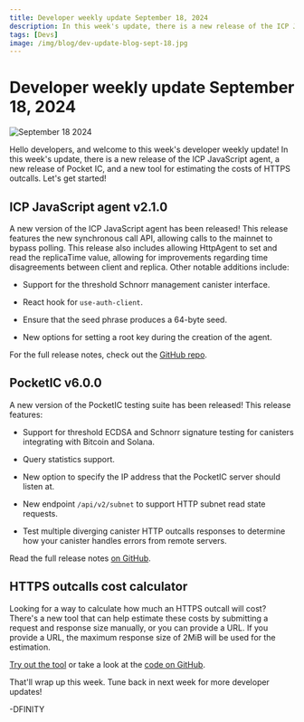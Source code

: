 ```yaml
---
title: Developer weekly update September 18, 2024
description: In this week's update, there is a new release of the ICP JavaScript agent, a new release of Pocket IC, and a new tool for estimating the costs of HTTPS outcalls.
tags: [Devs]
image: /img/blog/dev-update-blog-sept-18.jpg
---
```


# Developer weekly update September 18, 2024

![September 18 2024](../../static/img/blog/dev-update-blog-sept-18.jpg)

Hello developers, and welcome to this week's developer weekly update! In this week's update, there is a new release of the ICP JavaScript agent, a new release of Pocket IC, and a new tool for estimating the costs of HTTPS outcalls. Let's get started!

## ICP JavaScript agent v2.1.0

A new version of the ICP JavaScript agent has been released! This release features the new synchronous call API, allowing calls to the mainnet to bypass polling. This release also includes allowing HttpAgent to set and read the replicaTime value, allowing for improvements regarding time disagreements between client and replica. Other notable additions include:

- Support for the threshold Schnorr management canister interface.

- React hook for `use-auth-client`.

- Ensure that the seed phrase produces a 64-byte seed.

- New options for setting a root key during the creation of the agent.

For the full release notes, check out the [GitHub repo](https://github.com/dfinity/agent-js/releases/tag/v2.1.0).

## PocketIC v6.0.0

A new version of the PocketIC testing suite has been released! This release features:

- Support for threshold ECDSA and Schnorr signature testing for canisters integrating with Bitcoin and Solana.

- Query statistics support.

- New option to specify the IP address that the PocketIC server should listen at.

- New endpoint `/api/v2/subnet` to support HTTP subnet read state requests.

- Test multiple diverging canister HTTP outcalls responses to determine how your canister handles errors from remote servers.

Read the full release notes [on GitHub](https://github.com/dfinity/ic/blob/5aa7ad88dfd29ba9b6e166552d1e84f48001acb3/rs/pocket_ic_server/CHANGELOG.md#600---2024-09-12).

## HTTPS outcalls cost calculator

Looking for a way to calculate how much an HTTPS outcall will cost? There's a new tool that can help estimate these costs by submitting a request and response size manually, or you can provide a URL. If you provide a URL, the maximum response size of 2MiB will be used for the estimation.

[Try out the tool](https://7joko-hiaaa-aaaal-ajz7a-cai.icp0.io/) or take a look at the [code on GitHub](https://github.com/domwoe/HTTPS-Outcalls-Calculator).

That'll wrap up this week. Tune back in next week for more developer updates!

-DFINITY